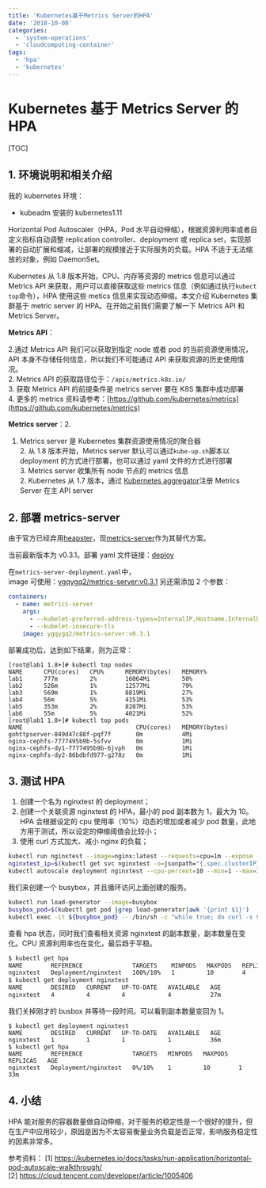 ```yaml
---
title: 'Kubernetes基于Metrics Server的HPA'
date: '2018-10-08'
categories:
  - 'system-operations'
  - 'cloudcomputing-container'
tags:
  - 'hpa'
  - 'kubernetes'
---
```


# Kubernetes 基于 Metrics Server 的 HPA

[TOC]

## 1. 环境说明和相关介绍

我的 kubernetes 环境：

- kubeadm 安装的 kubernetes1.11

Horizontal Pod Autoscaler（HPA，Pod 水平自动伸缩），根据资源利用率或者自定义指标自动调整 replication controller、deployment 或 replica set，实现部署的自动扩展和缩减，让部署的规模接近于实际服务的负载。HPA 不适于无法缩放的对象，例如 DaemonSet。

Kubernetes 从 1.8 版本开始，CPU、内存等资源的 metrics 信息可以通过 Metrics API 来获取，用户可以直接获取这些 metrics 信息（例如通过执行`kubect top`命令），HPA 使用这些 metics 信息来实现动态伸缩。本文介绍 Kubernetes 集群基于 metric server 的 HPA。在开始之前我们需要了解一下 Metrics API 和 Metrics Server。

**Metrics API**：

2.通过 Metrics API 我们可以获取到指定 node 或者 pod 的当前资源使用情况，API 本身不存储任何信息，所以我们不可能通过 API 来获取资源的历史使用情况。  
 2\. Metrics API 的获取路径位于：`/apis/metrics.k8s.io/`  
 3. 获取 Metrics API 的前提条件是 metrics server 要在 K8S 集群中成功部署  
 4. 更多的 metrics 资料请参考：[https://github.com/kubernetes/metrics](https://github.com/kubernetes/metrics)

**Metrics server**：2.

1. Metrics server 是 Kubernetes 集群资源使用情况的聚合器  
   2\. 从 1.8 版本开始，Metrics server 默认可以通过`kube-up.sh`脚本以 deployment 的方式进行部署，也可以通过 yaml 文件的方式进行部署  
   3. Metrics server 收集所有 node 节点的 metrics 信息  
   2. Kubernetes 从 1.7 版本，通过 [Kubernetes aggregator](https://kubernetes.io/docs/concepts/api-extension/apiserver-aggregation/)注册 Metrics Server 在主 API server

## 2\. 部署 metrics-server

由于官方已经弃用[heapster](https://github.com/kubernetes/heapster)，现[metrics-server](https://github.com/kubernetes-incubator/metrics-server)作为其替代方案。

当前最新版本为 v0.3.1。部署 yaml 文件链接：[deploy](https://github.com/kubernetes-incubator/metrics-server/tree/master/deploy/1.8%2B)

在`metrics-server-deployment.yaml`中，  
image 可使用：[ygqygq2/metrics-server:v0.3.1](https://hub.docker.com/r/ygqygq2/metrics-server/) 另还需添加 2 个参数：

```yaml
containers:
  - name: metrics-server
    args:
      - --kubelet-preferred-address-types=InternalIP,Hostname,InternalDNS,ExternalDNS,ExternalIP
      - --kubelet-insecure-tls
    image: ygqygq2/metrics-server:v0.3.1
```

部署成功后，达到如下结果，则为正常：

```
[root@lab1 1.8+]# kubectl top nodes
NAME      CPU(cores)   CPU%      MEMORY(bytes)   MEMORY%
lab1      777m         2%        16064Mi         50%
lab2      526m         1%        12577Mi         79%
lab3      569m         1%        8819Mi          27%
lab4      56m          5%        4151Mi          53%
lab5      353m         2%        8287Mi          53%
lab6      55m          5%        4021Mi          52%
[root@lab1 1.8+]# kubectl top pods
NAME                                CPU(cores)   MEMORY(bytes)
gohttpserver-849d47c88f-pqf7f       0m           4Mi
nginx-cephfs-7777495b9b-5sfvv       0m           1Mi
nginx-cephfs-dy1-7777495b9b-6jvph   0m           1Mi
nginx-cephfs-dy2-86bdbfd977-g278z   0m           1Mi
```

## 3. 测试 HPA

1. 创建一个名为 nginxtest 的 deployment；
2. 创建一个关联资源 nginxtest 的 HPA，最小的 pod 副本数为 1，最大为 10。HPA 会根据设定的 cpu 使用率（10%）动态的增加或者减少 pod 数量，此地方用于测试，所以设定的伸缩阈值会比较小；
3. 使用 curl 方式加大、减小 nginx 的负载；

```bash
kubectl run nginxtest --image=nginx:latest --requests=cpu=1m --expose --port=80
nginxtest_ip=$(kubectl get svc nginxtest -o=jsonpath="{.spec.clusterIP}")  # 获取svc IP，用于测试
kubectl autoscale deployment nginxtest --cpu-percent=10 --min=1 --max=10
```

我们来创建一个 busybox，并且循环访问上面创建的服务。

```bash
kubectl run load-generator --image=busybox
busybox_pod=$(kubectl get pod |grep load-generator|awk '{print $1}')
kubectl exec -it ${busybox_pod} -- /bin/sh -c "while true; do curl -s $nginxtest_ip; done" & # 后台跑，负载不够可多条同时执行
```

查看 hpa 状态，同时我们查看相关资源 nginxtest 的副本数量，副本数量在变化。CPU 资源利用率也在变化，最后趋于平稳。

```bash
$ kubectl get hpa
NAME        REFERENCE              TARGETS    MINPODS   MAXPODS   REPLICAS   AGE
nginxtest   Deployment/nginxtest   100%/10%   1         10        4          24m
$ kubectl get deployment nginxtest
NAME        DESIRED   CURRENT   UP-TO-DATE   AVAILABLE   AGE
nginxtest   4         4         4            4           27m
```

我们关掉刚才的 busbox 并等待一段时间。可以看到副本数量变回为 1。

```
$ kubectl get deployment nginxtest
NAME        DESIRED   CURRENT   UP-TO-DATE   AVAILABLE   AGE
nginxtest   1         1         1            1           36m
$ kubectl get hpa
NAME        REFERENCE              TARGETS   MINPODS   MAXPODS   REPLICAS   AGE
nginxtest   Deployment/nginxtest   0%/10%    1         10        1          33m
```

## 4. 小结

HPA 能对服务的容器数量做自动伸缩，对于服务的稳定性是一个很好的提升，但在生产中应用较少，原因是因为不太容易衡量业务负载是否正常，影响服务稳定性的因素非常多。

参考资料： [1] https://kubernetes.io/docs/tasks/run-application/horizontal-pod-autoscale-walkthrough/  
[2] https://cloud.tencent.com/developer/article/1005406
